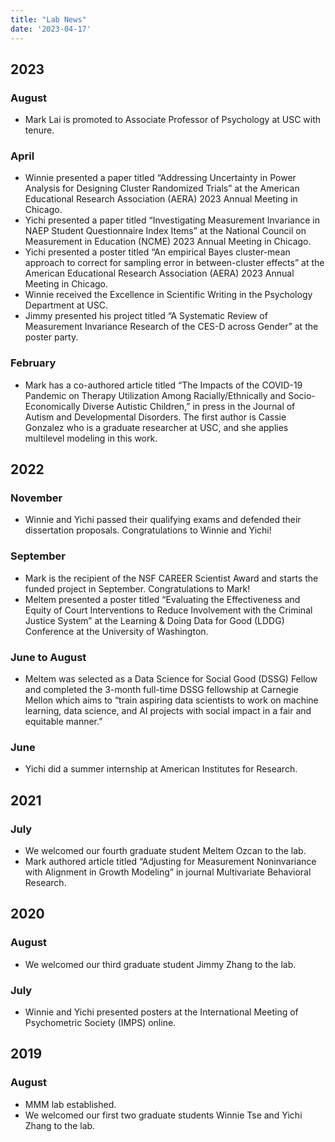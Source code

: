 ```yaml
---
title: "Lab News"
date: '2023-04-17'
---
```


## 2023

### August

- Mark Lai is promoted to Associate Professor of Psychology at USC with tenure.

### April 

- Winnie presented a paper titled "Addressing Uncertainty in Power Analysis for Designing Cluster Randomized Trials" at the American Educational Research Association (AERA) 2023 Annual Meeting in Chicago. 
- Yichi presented a paper titled "Investigating Measurement Invariance in NAEP Student Questionnaire Index Items" at the National Council on Measurement in Education (NCME) 2023 Annual Meeting in Chicago.
- Yichi presented a poster titled "An empirical Bayes cluster-mean approach to correct for sampling error in between-cluster effects" at the American Educational Research Association (AERA) 2023 Annual Meeting in Chicago.
- Winnie received the Excellence in Scientific Writing in the Psychology Department at USC. 
- Jimmy presented his project titled "A Systematic Review of Measurement Invariance Research of the CES-D across Gender" at the poster party. 

### February 

- Mark has a co-authored article titled "The Impacts of the COVID-19 Pandemic on Therapy Utilization Among Racially/Ethnically and Socio-Economically Diverse Autistic Children," in press in the Journal of Autism and Developmental Disorders. The first author is Cassie Gonzalez who is a graduate researcher at USC, and she applies multilevel modeling in this work.

## 2022
### November 

- Winnie and Yichi passed their qualifying exams and defended their dissertation proposals. Congratulations to Winnie and Yichi!

### September

- Mark is the recipient of the NSF CAREER Scientist Award and starts the funded project in September. Congratulations to Mark!
- Meltem presented a poster titled "Evaluating the Effectiveness and Equity of Court Interventions to Reduce Involvement with the Criminal Justice System" at the Learning & Doing Data for Good (LDDG) Conference at the University of Washington.

### June to August

- Meltem was selected as a Data Science for Social Good (DSSG) Fellow and completed the 3-month full-time DSSG fellowship at Carnegie Mellon which aims to "train aspiring data scientists to work on machine learning, data science, and AI projects with social impact in a fair and equitable manner."

### June 

- Yichi did a summer internship at American Institutes for Research. 

## 2021
### July 

- We welcomed our fourth graduate student Meltem Ozcan to the lab.
- Mark authored article titled "Adjusting for Measurement Noninvariance with Alignment in Growth Modeling" in journal Multivariate Behavioral Research.

## 2020
### August 

- We welcomed our third graduate student Jimmy Zhang to the lab.

### July 

- Winnie and Yichi presented posters at the International Meeting of Psychometric Society (IMPS) online.

## 2019
### August 

- MMM lab established.
- We welcomed our first two graduate students Winnie Tse and Yichi Zhang to the lab.
